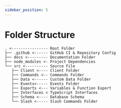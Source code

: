```yaml
---
sidebar_position: 5
---
```


# Folder Structure

```
. <---------------- Root Folder
├── .github <------ GitHub CI & Repository Config
├── docs <--------- Documentation Folder
├── node_modules <- Project Dependencies
└── src <---------- Source File
   ├── Client <---- Client Folder
   ├── Commands <-- Commands Folder
   ├── Data <------ Custom Data Folder
   ├── Events<----- Events Folder
   ├── Exports <--- Variables & Function Export
   ├── Interfaces < TypeScript Interfaces
   ├── Schema <---- Database Schema
   └── Slash <----- Slash Commands Folder
```
